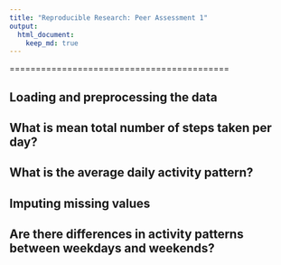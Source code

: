 ```yaml
---
title: "Reproducible Research: Peer Assessment 1"
output: 
  html_document:
    keep_md: true
---
```

==========================================


## Loading and preprocessing the data



## What is mean total number of steps taken per day?



## What is the average daily activity pattern?



## Imputing missing values



## Are there differences in activity patterns between weekdays and weekends?
